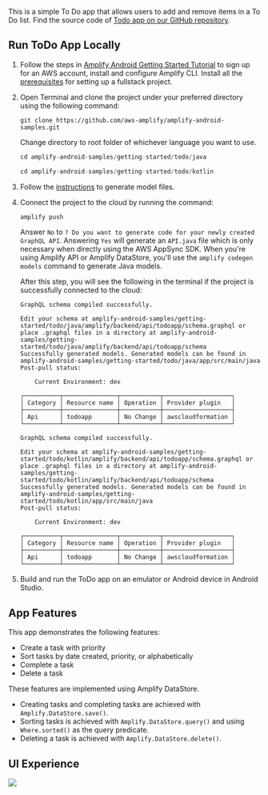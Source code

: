 
This is a simple To Do app that allows users to add and remove items in a To Do list. Find the source code of [Todo app on our GitHub repository](https://github.com/aws-amplify/amplify-android-samples/tree/main/getting-started/todo).

## Run ToDo App Locally

1. Follow the steps in [Amplify Android Getting Started Tutorial](/start/) to sign up for an AWS account, install and configure Amplify CLI. Install all the [prerequisites](/start/getting-started/installation/) for setting up a fullstack project.

2. Open Terminal and clone the project under your preferred directory using the following command:

   ```
   git clone https://github.com/aws-amplify/amplify-android-samples.git
   ```

   Change directory to root folder of whichever language you want to use.

   <BlockSwitcher>
   <Block name="Java">

   ```java
   cd amplify-android-samples/getting-started/todo/java
   ```

   </Block>
   <Block name="Kotlin">

   ```kotlin
   cd amplify-android-samples/getting-started/todo/kotlin
   ```

  </Block>
  </BlockSwitcher>

3. Follow the [instructions](/start/getting-started/generate-model) to generate model files.

4. Connect the project to the cloud by running the command:

   ```bash
   amplify push
   ```

   Answer `No` to `? Do you want to generate code for your newly created GraphQL API`. Answering `Yes` will generate an `API.java` file which is only necessary when directly using the AWS AppSync SDK. When you're using Amplify API or Amplify DataStore, you'll use the `amplify codegen models` command to generate Java models.

   After this step, you will see the following in the terminal if the project is successfully connected to the cloud:

   <BlockSwitcher>
   <Block name="Java">

   ```
   GraphQL schema compiled successfully.

   Edit your schema at amplify-android-samples/getting-started/todo/java/amplify/backend/api/todoapp/schema.graphql or place .graphql files in a directory at amplify-android-samples/getting-started/todo/java/amplify/backend/api/todoapp/schema
   Successfully generated models. Generated models can be found in amplify-android-samples/getting-started/todo/java/app/src/main/java
   Post-pull status:

       Current Environment: dev

   ┌──────────┬───────────────┬───────────┬───────────────────┐
   │ Category │ Resource name │ Operation │ Provider plugin   │
   ├──────────┼───────────────┼───────────┼───────────────────┤
   │ Api      │ todoapp       │ No Change │ awscloudformation │
   └──────────┴───────────────┴───────────┴───────────────────┘

   ```

   </Block>
   <Block name="Kotlin">

   ```
   GraphQL schema compiled successfully.

   Edit your schema at amplify-android-samples/getting-started/todo/kotlin/amplify/backend/api/todoapp/schema.graphql or place .graphql files in a directory at amplify-android-samples/getting-started/todo/kotlin/amplify/backend/api/todoapp/schema
   Successfully generated models. Generated models can be found in amplify-android-samples/getting-started/todo/kotlin/app/src/main/java
   Post-pull status:

       Current Environment: dev

   ┌──────────┬───────────────┬───────────┬───────────────────┐
   │ Category │ Resource name │ Operation │ Provider plugin   │
   ├──────────┼───────────────┼───────────┼───────────────────┤
   │ Api      │ todoapp       │ No Change │ awscloudformation │
   └──────────┴───────────────┴───────────┴───────────────────┘

   ```
   </Block>
   </BlockSwitcher>

5. Build and run the ToDo app on an emulator or Android device in Android Studio.

## App Features

This app demonstrates the following features:
- Create a task with priority
- Sort tasks by date created, priority, or alphabetically
- Complete a task
- Delete a task

These features are implemented using Amplify DataStore.
- Creating tasks and completing tasks are achieved with `Amplify.DataStore.save()`.
- Sorting tasks is achieved with `Amplify.DataStore.query()` and using `Where.sorted()` as the query predicate.
- Deleting a task is achieved with `Amplify.DataStore.delete()`.

## UI Experience

![](/images/todo-app.png)

